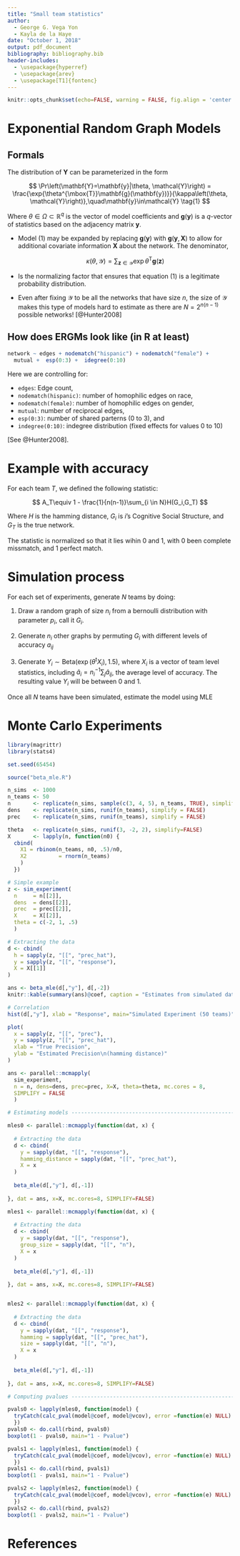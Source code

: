 ```yaml
---
title: "Small team statistics"
author:
  - George G. Vega Yon
  - Kayla de la Haye
date: "October 1, 2018"
output: pdf_document
bibliography: bibliography.bib
header-includes:
  - \usepackage{hyperref}
  - \usepackage{arev}
  - \usepackage[T1]{fontenc}
---
```


```r
knitr::opts_chunk$set(echo=FALSE, warning = FALSE, fig.align = 'center', out.width = '.7\\linewidth')
```

# Exponential Random Graph Models

## Formals

The distribution of $\mathbf{Y}$ can be parameterized in the form

$$
\Pr\left(\mathbf{Y}=\mathbf{y}|\theta, \mathcal{Y}\right) = \frac{\exp{\theta^{\mbox{T}}\mathbf{g}(\mathbf{y})}}{\kappa\left(\theta, \mathcal{Y}\right)},\quad\mathbf{y}\in\mathcal{Y}
\tag{1}
$$

Where $\theta\in\Omega\subset\mathbb{R}^q$ is the vector of model coefficients and $\mathbf{g}(\mathbf{y})$ is a *q*-vector of statistics based on the adjacency matrix $\mathbf{y}$.


*   Model (1) may be expanded by replacing $\mathbf{g}(\mathbf{y})$ with $\mathbf{g}(\mathbf{y}, \mathbf{X})$ to allow for additional covariate information $\mathbf{X}$ about the network. The denominator,
    
    
    $$
    \kappa\left(\theta,\mathcal{Y}\right) = \sum_{\mathbf{z}\in\mathcal{Y}}\exp{\theta^{\mbox{T}}\mathbf{g}(\mathbf{z})}
    $$
    
*   Is the normalizing factor that ensures that equation (1) is a legitimate probability distribution.

*   Even after fixing $\mathcal{Y}$ to be all the networks that have size $n$, the size of $\mathcal{Y}$ makes this type of models hard to estimate as there are $N = 2^{n(n-1)}$ possible networks! [@Hunter2008]

## How does ERGMs look like (in R at least)

```r
network ~ edges + nodematch("hispanic") + nodematch("female") +
  mutual +  esp(0:3) +  idegree(0:10)
```

Here we are controlling for: 

*   `edges`: Edge count,
*   `nodematch(hispanic)`: number of homophilic edges on race,
*   `nodematch(female)`: number of homophilic edges on gender,
*    `mutual`: number of reciprocal edges,
*   `esp(0:3)`: number of shared parterns (0 to 3), and
*   `indegree(0:10)`: indegree distribution (fixed effects for values 0 to 10)


[See @Hunter2008].

# Example with accuracy

For each team $T$, we defined the following statistic:

$$
A_T\equiv 1 - \frac{1}{n(n-1)}\sum_{i \in N}H(G_i,G_T)
$$

Where $H$ is the hamming distance, $G_i$ is $i$'s Cognitive Social Structure, and $G_T$ is the true network.

The statistic is normalized so that it lies wihin 0 and 1, with 0 been complete missmatch, and 1 perfect match.

# Simulation process

For each set of experiments, generate $N$ teams by doing:

1.  Draw a random graph of size $n_i$ from a bernoulli distribution with parameter $p_i$,
call it $G_i$.

2.  Generate $n_i$ other graphs by permuting $G_i$ with different levels of accuracy $a_{ij}$

3.  Generate $Y_i \sim \text{Beta}\left(\exp{\left(\theta^\text{t}X_i\right)}, 1.5\right)$,
where $X_i$ is a vector of team level statistics, including $\hat a_i = n_i^{-1}\sum_j \hat a_{ij}$,
the average level of accuracy. The resulting value $Y_i$ will be between 0 and 1.

Once all $N$ teams have been simulated, estimate the model using MLE

# Monte Carlo Experiments

```r

library(magrittr)
library(stats4)

set.seed(65454)

source("beta_mle.R")

n_sims  <- 1000
n_teams <- 50
n       <- replicate(n_sims, sample(c(3, 4, 5), n_teams, TRUE), simplify = FALSE)
dens    <- replicate(n_sims, runif(n_teams), simplify = FALSE)
prec    <- replicate(n_sims, runif(n_teams), simplify = FALSE)

theta   <- replicate(n_sims, runif(3, -2, 2), simplify=FALSE)
X       <- lapply(n, function(n0) {
  cbind(
    X1 = rbinom(n_teams, n0, .5)/n0,
    X2          = rnorm(n_teams)
    )
  })
```

```r
# Simple example
z <- sim_experiment(
  n     = n[[2]],
  dens  = dens[[2]],
  prec  = prec[[2]],
  X     = X[[2]],
  theta = c(-2, 1, .5)
  )

# Extracting the data
d <- cbind(
  h = sapply(z, "[[", "prec_hat"),
  y = sapply(z, "[[", "response"),
  X = X[[1]]
)

ans <- beta_mle(d[,"y"], d[,-2])
knitr::kable(summary(ans)@coef, caption = "Estimates from simulated data")

# Correlation
hist(d[,"y"], xlab = "Response", main="Simulated Experiment (50 teams)")

plot(
  x = sapply(z, "[[", "prec"),
  y = sapply(z, "[[", "prec_hat"),
  xlab = "True Precision",
  ylab = "Estimated Precision\n(hamming distance)"
)
```


```r
ans <- parallel::mcmapply(
  sim_experiment,
  n = n, dens=dens, prec=prec, X=X, theta=theta, mc.cores = 8,
  SIMPLIFY = FALSE
  )

```

```r
# Estimating models ------------------------------------------------------------

mles0 <- parallel::mcmapply(function(dat, x) {
  
  # Extracting the data
  d <- cbind(
    y = sapply(dat, "[[", "response"),
    hamming_distance = sapply(dat, "[[", "prec_hat"),
    X = x
  )
  
  beta_mle(d[,"y"], d[,-1])
  
}, dat = ans, x=X, mc.cores=8, SIMPLIFY=FALSE)

mles1 <- parallel::mcmapply(function(dat, x) {
  
  # Extracting the data
  d <- cbind(
    y = sapply(dat, "[[", "response"),
    group_size = sapply(dat, "[[", "n"),
    X = x
  )
  
  beta_mle(d[,"y"], d[,-1])
  
}, dat = ans, x=X, mc.cores=8, SIMPLIFY=FALSE)


mles2 <- parallel::mcmapply(function(dat, x) {
  
  # Extracting the data
  d <- cbind(
    y = sapply(dat, "[[", "response"),
    hamming = sapply(dat, "[[", "prec_hat"),
    size = sapply(dat, "[[", "n"),
    X = x
  )
  
  beta_mle(d[,"y"], d[,-1])
  
}, dat = ans, x=X, mc.cores=8, SIMPLIFY=FALSE)
```

```r
# Computing pvalues ------------------------------------------------------------

pvals0 <- lapply(mles0, function(model) {
  tryCatch(calc_pval(model@coef, model@vcov), error =function(e) NULL)
  })
pvals0 <- do.call(rbind, pvals0)
boxplot(1 - pvals0, main="1 - Pvalue")

pvals1 <- lapply(mles1, function(model) {
  tryCatch(calc_pval(model@coef, model@vcov), error =function(e) NULL)
  })
pvals1 <- do.call(rbind, pvals1)
boxplot(1 - pvals1, main="1 - Pvalue")

pvals2 <- lapply(mles2, function(model) {
  tryCatch(calc_pval(model@coef, model@vcov), error =function(e) NULL)
  })
pvals2 <- do.call(rbind, pvals2)
boxplot(1 - pvals2, main="1 - Pvalue")

```


# References